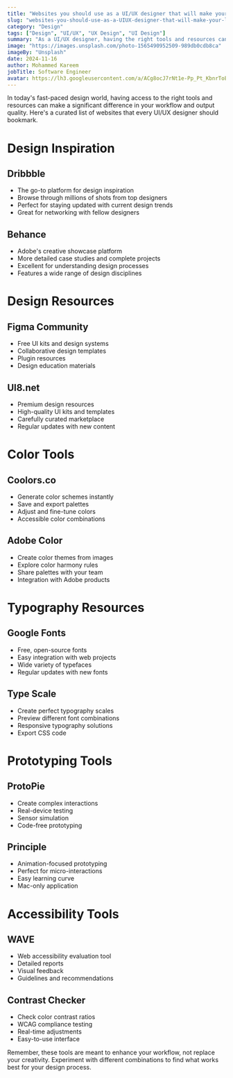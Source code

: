 ```yaml
---
title: "Websites you should use as a UI/UX designer that will make your life easier"
slug: "websites-you-should-use-as-a-UIUX-designer-that-will-make-your-life-easier"
category: "Design"
tags: ["Design", "UI/UX", "UX Design", "UI Design"]
summary: "As a UI/UX designer, having the right tools and resources can significantly improve your workflow and creativity. This article covers essential websites that every designer should know about, from design inspiration to prototyping tools and resource libraries."
image: "https://images.unsplash.com/photo-1565490952509-989db0cdb8ca"
imageBy: "Unsplash"
date: 2024-11-16
author: Mohammed Kareem
jobTitle: Software Engineer
avatar: https://lh3.googleusercontent.com/a/ACg8ocJ7rNt1e-Pp_Pt_KbnrToEIGY4jUg1kSVopQmXACWZ28hLD1Us=s576-c-no
---
```


In today's fast-paced design world, having access to the right tools and resources can make a significant difference in your workflow and output quality. Here's a curated list of websites that every UI/UX designer should bookmark.

# Design Inspiration

## Dribbble
- The go-to platform for design inspiration
- Browse through millions of shots from top designers
- Perfect for staying updated with current design trends
- Great for networking with fellow designers

## Behance
- Adobe's creative showcase platform
- More detailed case studies and complete projects
- Excellent for understanding design processes
- Features a wide range of design disciplines

# Design Resources

## Figma Community
- Free UI kits and design systems
- Collaborative design templates
- Plugin resources
- Design education materials

## UI8.net
- Premium design resources
- High-quality UI kits and templates
- Carefully curated marketplace
- Regular updates with new content

# Color Tools

## Coolors.co
- Generate color schemes instantly
- Save and export palettes
- Adjust and fine-tune colors
- Accessible color combinations

## Adobe Color
- Create color themes from images
- Explore color harmony rules
- Share palettes with your team
- Integration with Adobe products

# Typography Resources

## Google Fonts
- Free, open-source fonts
- Easy integration with web projects
- Wide variety of typefaces
- Regular updates with new fonts

## Type Scale
- Create perfect typography scales
- Preview different font combinations
- Responsive typography solutions
- Export CSS code

# Prototyping Tools

## ProtoPie
- Create complex interactions
- Real-device testing
- Sensor simulation
- Code-free prototyping

## Principle
- Animation-focused prototyping
- Perfect for micro-interactions
- Easy learning curve
- Mac-only application

# Accessibility Tools

## WAVE
- Web accessibility evaluation tool
- Detailed reports
- Visual feedback
- Guidelines and recommendations

## Contrast Checker
- Check color contrast ratios
- WCAG compliance testing
- Real-time adjustments
- Easy-to-use interface

Remember, these tools are meant to enhance your workflow, not replace your creativity. Experiment with different combinations to find what works best for your design process.
